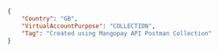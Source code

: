 ````json REST
{
    "Country": "GB",
    "VirtualAccountPurpose": "COLLECTION",
    "Tag": "Created using Mangopay API Postman Collection"
}
````
